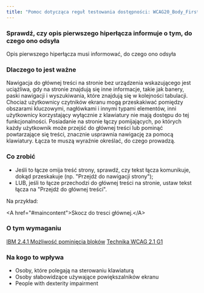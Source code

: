 ```yaml
---
title: "Pomoc dotycząca reguł testowania dostępności: WCAG20_Body_FirstAContainsSkipText_Native_Host_Sematics"
---
```


<div className="toolHelp">
<Row>
<Column colLg={16} colMd={8} colSm={4} className="toolHead">

### Sprawdź, czy opis pierwszego hiperłącza informuje o tym, do czego ono odsyła

<div id="locLevel"></div>

Opis pierwszego hiperłącza musi informować, do czego ono odsyła

</Column>
</Row>
<Row>
<Column colLg={11} colMd={5} colSm={4} className="toolMain">

### Dlaczego to jest ważne

Nawigacja do głównej treści na stronie bez urządzenia wskazującego jest uciążliwa, gdy na stronie znajdują się inne informacje, takie jak banery, paski nawigacji i wyszukiwania, które znajdują się w kolejności tabulacji. Chociaż użytkownicy czytników ekranu mogą przeskakiwać pomiędzy obszarami kluczowymi, nagłówkami i innymi typami elementów, inni użytkownicy korzystający wyłącznie z klawiatury nie mają dostępu do tej funkcjonalności. Posiadanie na stronie łączy pomijających, po których każdy użytkownik może przejść do głównej treści lub pominąć powtarzające się treści, znacznie usprawnia nawigację za pomocą klawiatury. Łącza te muszą wyraźnie określać, do czego prowadzą.


<div id="locSnippet"></div>

### Co zrobić

 * Jeśli to łącze omija treść strony, sprawdź, czy tekst łącza komunikuje, dokąd przeskakuje (np. "Przejdź do nawigacji strony");
 * LUB, jeśli  to łącze przechodzi do głównej treści na stronie, ustaw tekst łącza na "Przejdź do głównej treści".

Na przykład:

<CodeSnippet type="single" light={true}>&lt;A href="#maincontent"&gt;Skocz do tresci głównej.&lt;/A&gt;</CodeSnippet>

</Column>
<Column colLg={5} colMd={3} colSm={4} className="toolLeft">

### O tym wymaganiu

[IBM 2.4.1 Możliwość pominięcia bloków](http://www.ibm.com/able/guidelines/ci162/bypass_blocks.html)
[Technika WCAG 2.1 G1](https://www.w3.org/WAI/WCAG21/Techniques/general/G1)

### Na kogo to wpływa

 * Osoby, które polegają na sterowaniu klawiaturą
 * Osoby słabowidzące używające powiększalników ekranu
 * People with dexterity impairment

</Column>
</Row>
</div>

